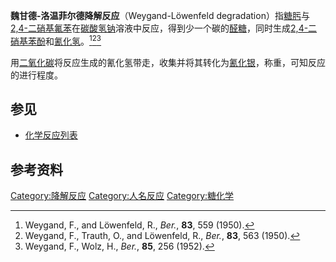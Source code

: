 '''魏甘德-洛温菲尔德降解反应'''（Weygand-Löwenfeld degradation）指[[糖|糖]][[肟|肟]]与[[2,4-二硝基氟苯|2,4-二硝基氟苯]]在[[碳酸氢钠|碳酸氢钠]]溶液中反应，得到少一个碳的[[醛糖|醛糖]]，同时生成[[2,4-二硝基苯酚|2,4-二硝基苯酚]]和[[氰化氢|氰化氢]]。<ref>Weygand, F., and Löwenfeld, R., ''Ber.'', '''83''', 559 (1950).</ref><ref>Weygand, F., Trauth, O., and Löwenfeld, R., ''Ber.'', '''83''', 563 (1950).</ref><ref>Weygand, F., Wolz, H., ''Ber.'', '''85''', 256 (1952).</ref>

用[[二氧化碳|二氧化碳]]将反应生成的氰化氢带走，收集并将其转化为[[氰化银|氰化银]]，称重，可知反应的进行程度。

== 参见 ==
*[[化学反应列表|化学反应列表]]

== 参考资料 ==
{{reflist}}

[[Category:降解反应|Category:降解反应]]
[[Category:人名反应|Category:人名反应]]
[[Category:糖化学|Category:糖化学]]